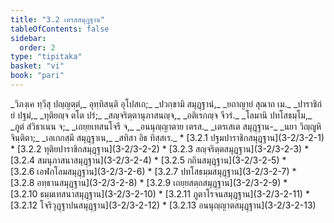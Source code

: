 ```yaml
---
title: "3.2 เตรสสมุฏฺฐาน"
tableOfContents: false
sidebar:
  order: 2
type: "tipitaka"
basket: "vi"
book: "pari"
---
```



<DynamicBreadcrumb />

<Paragraph number="1084" type="verses" book="pari">
_วิภงฺเค ทฺวีสุ ปญฺญตฺตํ,_  
อุทฺทิสนฺติ อุโปสเถ;_  
_ปวกฺขามิ สมุฏฺฐานํ,_  
_ยถาญายํ สุณาถ เม._  



</Paragraph>

<Paragraph number="1085" type="verses" book="pari">
_ปาราชิกํ ยํ ปฐมํ,_  
_ทุติยญฺจ ตโต ปรํ;_  
_สญฺจริตฺตานุภาสนญฺจ,_  
_อติเรกญฺจ จีวรํ._  



</Paragraph>

<Paragraph number="1086" type="verses" book="pari">
_โลมานิ ปทโสธมฺโม,_  
_ภูตํ สํวิธาเนน จ;_  
_เถยฺยเทสนโจรี จ,_  
_อนนุญฺญาตาย เตรส._  



</Paragraph>

<Paragraph number="1087" type="verses" book="pari">
_เตรเสเต สมุฏฺฐาน-_  
_นยา วิญฺญูหิ จินฺติตา;_  
_เอเกกสฺมึ สมุฏฺฐาเน,_  
_สทิสา อิธ ทิสฺสเร._  


</Paragraph>

<TableOfContents book="pari" section="3.2">
* [3.2.1 ปฐมปาราชิกสมุฏฺฐาน](3-2/3-2-1)
* [3.2.2 ทุติยปาราชิกสมุฏฺฐาน](3-2/3-2-2)
* [3.2.3 สญฺจริตฺตสมุฏฺฐาน](3-2/3-2-3)
* [3.2.4 สมนุภาสนาสมุฏฺฐาน](3-2/3-2-4)
* [3.2.5 กถินสมุฏฺฐาน](3-2/3-2-5)
* [3.2.6 เอฬกโลมสมุฏฺฐาน](3-2/3-2-6)
* [3.2.7 ปทโสธมฺมสมุฏฺฐาน](3-2/3-2-7)
* [3.2.8 อทฺธานสมุฏฺฐาน](3-2/3-2-8)
* [3.2.9 เถยฺยสตฺถสมุฏฺฐาน](3-2/3-2-9)
* [3.2.10 ธมฺมเทสนาสมุฏฺฐาน](3-2/3-2-10)
* [3.2.11 ภูตาโรจนสมุฏฺฐาน](3-2/3-2-11)
* [3.2.12 โจริวุฏฺฐาปนสมุฏฺฐาน](3-2/3-2-12)
* [3.2.13 อนนุญฺญาตสมุฏฺฐาน](3-2/3-2-13)
</TableOfContents>